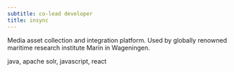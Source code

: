 ```yaml
---
subtitle: co-lead developer
title: insync
---
```


Media asset collection and integration platform. Used by globally renowned maritime research institute Marin in Wageningen.


<mono>
java, apache solr, javascript, react
</mono>
